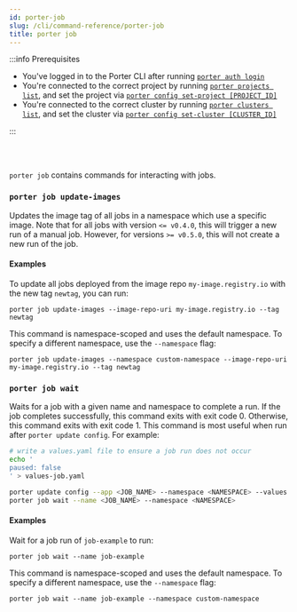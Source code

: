 ```yaml
---
id: porter-job
slug: /cli/command-reference/porter-job
title: porter job
---
```


:::info Prerequisites

- You've logged in to the Porter CLI after running [`porter auth login`](./porter-auth)
- You're connected to the correct project by running [`porter projects list`](./porter-project), and set the project via [`porter config set-project [PROJECT_ID]`](./porter-config)
- You're connected to the correct cluster by running [`porter clusters list`](./porter-cluster), and set the cluster via [`porter config set-cluster [CLUSTER_ID]`](./porter-config)

:::

<br></br>

`porter job` contains commands for interacting with jobs.

### `porter job update-images`

Updates the image tag of all jobs in a namespace which use a specific image. Note that for all jobs with version `<= v0.4.0`, this will trigger a new run of a manual job. However, for versions
`>= v0.5.0`, this will not create a new run of the job.

#### Examples

To update all jobs deployed from the image repo `my-image.registry.io` with the new tag `newtag`, you can run:

```
porter job update-images --image-repo-uri my-image.registry.io --tag newtag
```

This command is namespace-scoped and uses the default namespace. To specify a different namespace, use the `--namespace` flag:

```
porter job update-images --namespace custom-namespace --image-repo-uri my-image.registry.io --tag newtag
```

### `porter job wait`

Waits for a job with a given name and namespace to complete a run. If the job completes successfully, this command exits with exit code 0. Otherwise, this command exits with exit code 1. This command is most useful when run after `porter update config`. For example:

```sh
# write a values.yaml file to ensure a job run does not occur
echo '
paused: false
' > values-job.yaml

porter update config --app <JOB_NAME> --namespace <NAMESPACE> --values ./values-job.yaml
porter job wait --name <JOB_NAME> --namespace <NAMESPACE>
```

#### Examples

Wait for a job run of `job-example` to run:

```
porter job wait --name job-example
```

This command is namespace-scoped and uses the default namespace. To specify a different namespace, use the `--namespace` flag:

```
porter job wait --name job-example --namespace custom-namespace
```
